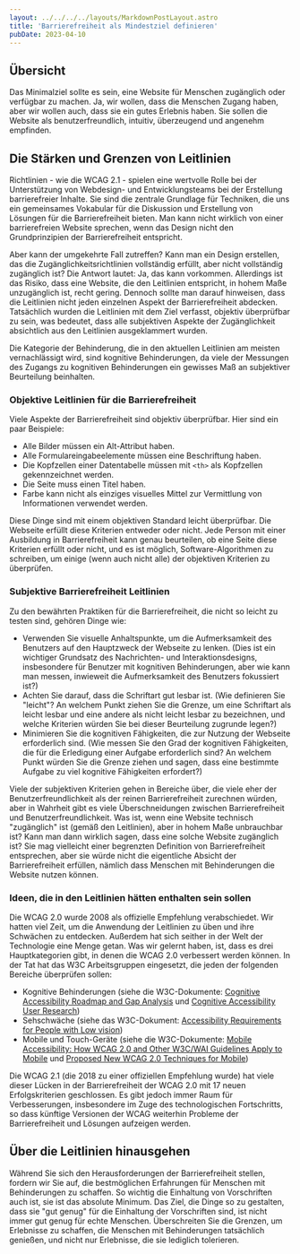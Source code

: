 ```yaml
---
layout: ../../../../layouts/MarkdownPostLayout.astro
title: 'Barrierefreiheit als Mindestziel definieren'
pubDate: 2023-04-10
---
```


## Übersicht

Das Minimalziel sollte es sein, eine Website für Menschen zugänglich oder verfügbar zu machen. Ja, wir wollen, dass die Menschen
Zugang haben, aber wir wollen auch, dass sie ein gutes Erlebnis haben. Sie sollen die Website als benutzerfreundlich, intuitiv,
überzeugend und angenehm empfinden.

## Die Stärken und Grenzen von Leitlinien

Richtlinien - wie die WCAG 2.1 - spielen eine wertvolle Rolle bei der Unterstützung von Webdesign- und Entwicklungsteams bei der Erstellung barrierefreier Inhalte. Sie sind die zentrale Grundlage für Techniken, die uns ein gemeinsames Vokabular für die Diskussion und Erstellung von Lösungen für die Barrierefreiheit bieten. Man kann nicht wirklich von einer barrierefreien Website sprechen, wenn das Design nicht den Grundprinzipien der Barrierefreiheit entspricht.

Aber kann der umgekehrte Fall zutreffen? Kann man ein Design erstellen, das die Zugänglichkeitsrichtlinien vollständig erfüllt, aber nicht vollständig zugänglich ist? Die Antwort lautet: Ja, das kann vorkommen. Allerdings ist das Risiko, dass eine Website, die den Leitlinien entspricht, in hohem Maße unzugänglich ist, recht gering. Dennoch sollte man darauf hinweisen, dass die Leitlinien nicht jeden einzelnen Aspekt der Barrierefreiheit abdecken. Tatsächlich wurden die Leitlinien mit dem Ziel verfasst, objektiv überprüfbar zu sein, was bedeutet, dass alle subjektiven Aspekte der Zugänglichkeit absichtlich aus den Leitlinien ausgeklammert wurden.

Die Kategorie der Behinderung, die in den aktuellen Leitlinien am meisten vernachlässigt wird, sind kognitive Behinderungen, da viele der Messungen des Zugangs zu kognitiven Behinderungen ein gewisses Maß an subjektiver Beurteilung beinhalten.

### Objektive Leitlinien für die Barrierefreiheit

Viele Aspekte der Barrierefreiheit sind objektiv überprüfbar. Hier sind ein paar Beispiele:

- Alle Bilder müssen ein Alt-Attribut haben.
- Alle Formulareingabeelemente müssen eine Beschriftung haben.
- Die Kopfzellen einer Datentabelle müssen mit `<th>` als Kopfzellen gekennzeichnet werden.
- Die Seite muss einen Titel haben.
- Farbe kann nicht als einziges visuelles Mittel zur Vermittlung von Informationen verwendet werden.

Diese Dinge sind mit einem objektiven Standard leicht überprüfbar. Die Webseite erfüllt diese Kriterien entweder oder nicht. Jede Person mit einer Ausbildung in Barrierefreiheit kann genau beurteilen, ob eine Seite diese Kriterien erfüllt oder nicht, und es ist möglich, Software-Algorithmen zu schreiben, um einige (wenn auch nicht alle) der objektiven Kriterien zu überprüfen.

### Subjektive Barrierefreiheit Leitlinien

Zu den bewährten Praktiken für die Barrierefreiheit, die nicht so leicht zu testen sind, gehören Dinge wie:

- Verwenden Sie visuelle Anhaltspunkte, um die Aufmerksamkeit des Benutzers auf den Hauptzweck der Webseite zu lenken. (Dies ist ein wichtiger Grundsatz des Nachrichten- und Interaktionsdesigns, insbesondere für Benutzer mit kognitiven Behinderungen, aber wie kann man messen, inwieweit die Aufmerksamkeit des Benutzers fokussiert ist?)
- Achten Sie darauf, dass die Schriftart gut lesbar ist. (Wie definieren Sie "leicht"? An welchem Punkt ziehen Sie die Grenze, um eine Schriftart als leicht lesbar und eine andere als nicht leicht lesbar zu bezeichnen, und welche Kriterien würden Sie bei dieser Beurteilung zugrunde legen?)
- Minimieren Sie die kognitiven Fähigkeiten, die zur Nutzung der Webseite erforderlich sind. (Wie messen Sie den Grad der kognitiven Fähigkeiten, die für die Erledigung einer Aufgabe erforderlich sind? An welchem Punkt würden Sie die Grenze ziehen und sagen, dass eine bestimmte Aufgabe zu viel kognitive Fähigkeiten erfordert?)

Viele der subjektiven Kriterien gehen in Bereiche über, die viele eher der Benutzerfreundlichkeit als der reinen Barrierefreiheit zurechnen würden, aber in Wahrheit gibt es viele Überschneidungen zwischen Barrierefreiheit und Benutzerfreundlichkeit. Was ist, wenn eine Website technisch "zugänglich" ist (gemäß den Leitlinien), aber in hohem Maße unbrauchbar ist? Kann man dann wirklich sagen, dass eine solche Website zugänglich ist? Sie mag vielleicht einer begrenzten Definition von Barrierefreiheit entsprechen, aber sie würde nicht die eigentliche Absicht der Barrierefreiheit erfüllen, nämlich dass Menschen mit Behinderungen die Website nutzen können.

### Ideen, die in den Leitlinien hätten enthalten sein sollen

Die WCAG 2.0 wurde 2008 als offizielle Empfehlung verabschiedet. Wir hatten viel Zeit, um die Anwendung der Leitlinien zu üben und ihre Schwächen zu entdecken. Außerdem hat sich seither in der Welt der Technologie eine Menge getan. Was wir gelernt haben, ist, dass es drei Hauptkategorien gibt, in denen die WCAG 2.0 verbessert werden können. In der Tat hat das W3C Arbeitsgruppen eingesetzt, die jeden der folgenden Bereiche überprüfen sollen:

- Kognitive Behinderungen (siehe die W3C-Dokumente: <a href="https://w3c.github.io/coga/gap-analysis/" target="_blank">Cognitive Accessibility Roadmap and Gap Analysis</a>
  und <a href="https://w3c.github.io/coga/user-research/" target="_blank">Cognitive Accessibility User Research</a>)
- Sehschwäche (siehe das W3C-Dokument: <a href="https://www.w3.org/TR/2016/WD-low-vision-needs-20160317/" target="_blank">Accessibility Requirements for People with Low vision</a>)
- Mobile und Touch-Geräte (siehe die W3C-Dokumente: <a href="http://w3c.github.io/Mobile-A11y-TF-Note/" target="_blank">Mobile Accessibility: How WCAG 2.0 and Other W3C/WAI Guidelines Apply to Mobile</a>
  und <a href="https://www.w3.org/WAI/GL/mobile-a11y-tf/wiki/New_WCAG_2.0_Techniques" target="_blank">Proposed New WCAG 2.0 Techniques for Mobile</a>)

Die WCAG 2.1 (die 2018 zu einer offiziellen Empfehlung wurde) hat viele dieser Lücken in der Barrierefreiheit der WCAG 2.0 mit 17 neuen Erfolgskriterien geschlossen. Es gibt jedoch immer Raum für Verbesserungen, insbesondere im Zuge des technologischen Fortschritts, so dass künftige Versionen der WCAG weiterhin Probleme der Barrierefreiheit und Lösungen aufzeigen werden.

## Über die Leitlinien hinausgehen

Während Sie sich den Herausforderungen der Barrierefreiheit stellen, fordern wir Sie auf, die bestmöglichen Erfahrungen für Menschen mit Behinderungen zu schaffen. So wichtig die Einhaltung von Vorschriften auch ist, sie ist das absolute Minimum. Das Ziel, die Dinge so zu gestalten, dass sie "gut genug" für die Einhaltung der Vorschriften sind, ist nicht immer gut genug für echte Menschen. Überschreiten Sie die Grenzen, um Erlebnisse zu schaffen, die Menschen mit Behinderungen tatsächlich genießen, und nicht nur Erlebnisse, die sie lediglich tolerieren.
